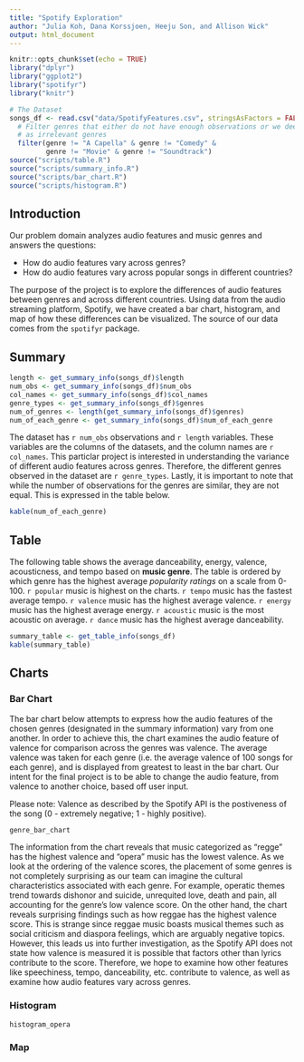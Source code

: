 ```yaml
---
title: "Spotify Exploration"
author: "Julia Koh, Dana Korssjoen, Heeju Son, and Allison Wick"
output: html_document
---
```


```r
knitr::opts_chunk$set(echo = TRUE)
library("dplyr")
library("ggplot2")
library("spotifyr")
library("knitr")

# The Dataset
songs_df <- read.csv("data/SpotifyFeatures.csv", stringsAsFactors = FALSE ) %>%
  # Filter genres that either do not have enough observations or we deemed
  # as irrelevant genres
  filter(genre != "A Capella" & genre != "Comedy" & 
         genre != "Movie" & genre != "Soundtrack")
source("scripts/table.R")
source("scripts/summary_info.R")
source("scripts/bar_chart.R")
source("scripts/histogram.R")
```

## Introduction
Our problem domain analyzes audio features and music genres and answers the questions: 

- How do audio features vary across genres?
- How do audio features vary across popular songs in different countries?

The purpose of the project is to explore the differences of audio features between genres and across different countries. Using data from the audio streaming platform, Spotify, we have created a bar chart, histogram, and map of how these differences can be visualized. The source of our data comes from the `spotifyr` package.

## Summary

```r
length <- get_summary_info(songs_df)$length
num_obs <- get_summary_info(songs_df)$num_obs
col_names <- get_summary_info(songs_df)$col_names
genre_types <- get_summary_info(songs_df)$genres
num_of_genres <- length(get_summary_info(songs_df)$genres)
num_of_each_genre <- get_summary_info(songs_df)$num_of_each_genre
```
The dataset has `r num_obs` observations and `r length` variables. These variables are the columns of the datasets, and the column names are `r col_names`.
This particlar project is interested in understanding the variance of 
different audio features across genres. Therefore, the different genres observed in
the dataset are `r genre_types`. Lastly, it is important to note that while the number of observations for the genres are similar, they are not equal. This is expressed in the table below. 

```r
kable(num_of_each_genre)
```

## Table

The following table shows the average danceability, energy, valence, acousticness, and tempo based on **music genre**. The table is ordered by which genre has the highest average _popularity ratings_ on a scale from 0-100. `r popular` music is highest on the charts. `r tempo` music has the fastest average tempo. `r valence` music has the highest average valence. `r energy` music has the highest average energy. `r acoustic` music is the most acoustic on average. `r dance` music has the highest average danceability.

```r
summary_table <- get_table_info(songs_df)
kable(summary_table)
```

## Charts
### Bar Chart 
The bar chart below attempts to express how the audio features of the chosen
genres (designated in the summary information) vary from one another. In order to achieve this, the chart examines the audio feature of valence for  comparison across the genres was valence. The average valence was taken for each genre (i.e.
the average valence of 100 songs for each genre), and is displayed from greatest 
to least in the bar chart. Our intent for the final project is to be able to change
the audio feature, from valence to another choice, based off user input.

Please note: Valence as described by the Spotify API is the postiveness of the song (0 - extremely negative; 1 - highly positive).

```r
genre_bar_chart
```

The information from the chart reveals that music categorized as "regge" has the highest valence and "opera" music has the lowest valence. As we look at the ordering of the valence scores, the placement of some genres is not completely surprising as our team can imagine the cultural characteristics associated with each genre. For example, operatic themes trend towards dishonor and suicide, unrequited love, death and pain, all accounting for the genre's low valence score. On the other hand, the chart reveals surprising findings such as how reggae has the highest valence score. This is strange since reggae music boasts musical themes such as social criticism and diaspora feelings, which are arguably negative topics. However, this leads us into further investigation, as the Spotify API does not state how valence is measured it is possible that factors other than lyrics contribute to the score. Therefore, we hope to examine how other features like speechiness, tempo, danceability, etc. contribute to valence, as well as examine how audio features vary across genres.  


### Histogram

```r
histogram_opera
```

### Map

```r

```
